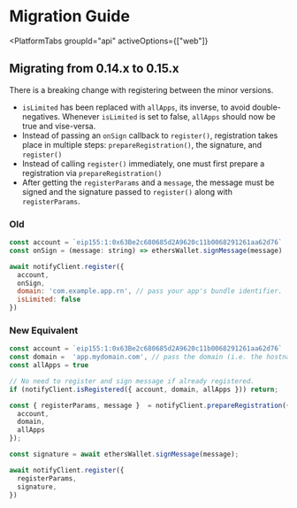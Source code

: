
# Migration Guide

<PlatformTabs
  groupId="api"
  activeOptions={["web"]}
>

<PlatformTabItem value="web">

## Migrating from 0.14.x to 0.15.x 

There is a breaking change with registering between the minor versions.

- `isLimited` has been replaced with `allApps`, its inverse, to avoid double-negatives. Whenever `isLimited` is set to false, `allApps` should now be true and vise-versa.
- Instead of passing an `onSign` callback to `register()`, registration takes place in multiple steps: `prepareRegistration()`, the signature, and `register()`
- Instead of calling `register()` immediately, one must first prepare a registration via `prepareRegistration()`
- After getting the `registerParams` and a `message`, the message must be signed and the signature passed to `register()` along with `registerParams`.


### Old
```javascript
const account = `eip155:1:0x63Be2c680685d2A9620c11b0068291261aa62d76`
const onSign = (message: string) => ethersWallet.signMessage(message)

await notifyClient.register({
  account,
  onSign,
  domain: 'com.example.app.rn', // pass your app's bundle identifier.
  isLimited: false 
})
```


### New Equivalent
```javascript
const account = `eip155:1:0x63Be2c680685d2A9620c11b0068291261aa62d76`
const domain =  'app.mydomain.com', // pass the domain (i.e. the hostname) where your dapp is hosted.
const allApps = true

// No need to register and sign message if already registered.
if (notifyClient.isRegistered({ account, domain, allApps })) return;

const { registerParams, message }  = notifyClient.prepareRegistration({
  account,
  domain,
  allApps
});

const signature = await ethersWallet.signMessage(message);

await notifyClient.register({
  registerParams,
  signature,
})
```


</PlatformTabItem>

</PlatformTabs>
